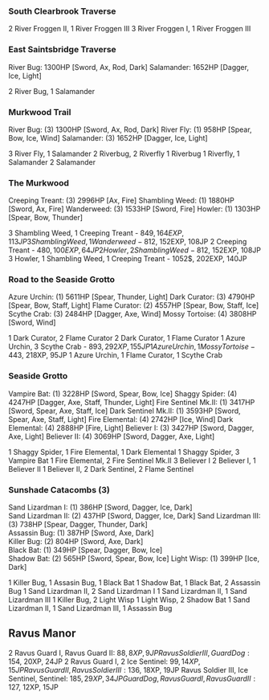 ### South Clearbrook Traverse
2 River Froggen II, 1 River Froggen III
3 River Froggen I, 1 River Froggen III

### East Saintsbridge Traverse
River Bug: 1300HP [Sword, Ax, Rod, Dark]
Salamander: 1652HP [Dagger, Ice, Light]

2 River Bug, 1 Salamander

### Murkwood Trail
River Bug: (3) 1300HP [Sword, Ax, Rod, Dark]
River Fly: (1) 958HP [Spear, Bow, Ice, Wind]
Salamander: (3) 1652HP [Dagger, Ice, Light]

3 River Fly, 1 Salamander
2 Riverbug, 2 Riverfly
1 Riverbug 1 Riverfly, 1 Salamander
2 Salamander

### The Murkwood
Creeping Treant: (3) 2996HP [Ax, Fire]
Shambling Weed: (1) 1880HP [Sword, Ax, Fire]
Wanderweed: (3) 1533HP [Sword, Fire]
Howler: (1) 1303HP [Spear, Bow, Thunder]

3 Shambling Weed, 1 Creeping Treant - 849$, 164EXP, 113JP
3 Shambling Weed, 1 Wanderweed - 812$, 152EXP, 108JP
2 Creeping Treant - 480$, 100EXP, 64JP
2 Howler, 2 Shambling Weed - 812$, 152EXP, 108JP
3 Howler, 1 Shambling Weed, 1 Creeping Treant - 1052$, 202EXP, 140JP

### Road to the Seaside Grotto
Azure Urchin: (1) 5611HP [Spear, Thunder, Light]
Dark Curator: (3) 4790HP [Spear, Bow, Staff, Light]
Flame Curator: (2) 4557HP [Spear, Bow, Staff, Ice]
Scythe Crab: (3) 2484HP [Dagger, Axe, Wind]
Mossy Tortoise: (4) 3808HP [Sword, Wind]

1 Dark Curator, 2 Flame Curator 
2 Dark Curator, 1 Flame Curator 
1 Azure Urchin, 3 Scythe Crab - 893$, 292XP, 155JP
1 Azure Urchin, 1 Mossy Tortoise - 443$, 218XP, 95JP
1 Azure Urchin, 1 Flame Curator, 1 Scythe Crab

### Seaside Grotto
Vampire Bat: (1) 3228HP [Sword, Spear, Bow, Ice]
Shaggy Spider: (4) 4247HP [Dagger, Axe, Staff, Thunder, Light]
Fire Sentinel Mk.II: (1) 3417HP [Sword, Spear, Axe, Staff, Ice]
Dark Sentinel Mk.II: (1) 3593HP [Sword, Spear, Axe, Staff, Light]
Fire Elemental: (4) 2742HP [Ice, Wind]
Dark Elemental: (4) 2888HP [Fire, Light]
Believer I: (3) 3427HP [Sword, Dagger, Axe, Light]
Believer II: (4) 3069HP [Sword, Dagger, Axe, Light]

1 Shaggy Spider, 1 Fire Elemental, 1 Dark Elemental
1 Shaggy Spider, 3 Vampire Bat
1 Fire Elemental, 2 Fire Sentinel Mk.II
3 Believer I
2 Believer I, 1 Believer II
1 Believer II, 2 Dark Sentinel, 2 Flame Sentinel

### Sunshade Catacombs (3)
Sand Lizardman I: (1) 386HP [Sword, Dagger, Ice, Dark]	
Sand Lizardman II: (2) 437HP [Sword, Dagger, Ice, Dark]
Sand Lizardman III: (3) 738HP [Spear, Dagger, Thunder, Dark]	
Assassin Bug: (1) 387HP [Sword, Axe, Dark]	
Killer Bug: (2) 804HP [Sword, Axe, Dark]	
Black Bat: (1) 349HP [Spear, Dagger, Bow, Ice]	
Shadow Bat: (2) 565HP [Sword, Spear, Bow, Ice]
Light Wisp: (1)	399HP [Ice, Dark]

1 Killer Bug, 1 Assasin Bug, 1 Black Bat
1 Shadow Bat, 1 Black Bat, 2 Assassin Bug
1 Sand Lizardman II, 2 Sand Lizardman I
1 Sand Lizardman II, 1 Sand Lizardman III
1 Killer Bug, 2 Light Wisp
1 Light Wisp, 2 Shadow Bat
1 Sand Lizardman II, 1 Sand Lizardman III, 1 Assassin Bug

## Ravus Manor
2 Ravus Guard I, Ravus Guard II: 88$, 8XP, 9JP
Ravus Soldier III, Guard Dog: 154$, 20XP, 24JP
2 Ravus Guard I, 2 Ice Sentinel: 99$, 14XP, 15JP
Ravus Guard II, Ravus Soldier III: 136$, 18XP, 19JP
Ravus Soldier III, Ice Sentinel, Sentinel: 185$, 29XP, 34JP
Guard Dog, Ravus Guard I, Ravus Guard II: 127$, 12XP, 15JP
